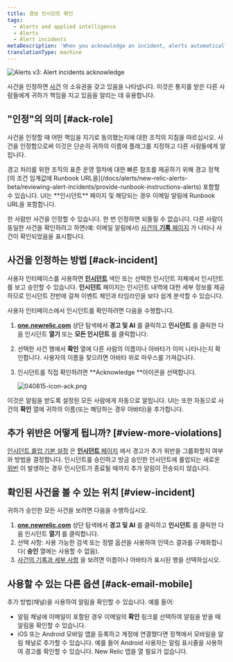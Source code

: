 ```yaml
---
title: 경보 인시던트 확인
tags:
  - Alerts and applied intelligence
  - Alerts
  - Alert incidents
metaDescription: 'When you acknowledge an incident, alerts automatically notifies others in the channel.'
translationType: machine
---
```




<img
  title="Alerts v3: Alert incidents acknowledge"
  alt="Alerts v3: Alert incidents acknowledge"
  src={img0AlertsV3AlertIncidentsAcknowledge}
/>

사건을 인정하면 [사건](/docs/alerts/new-relic-alerts/getting-started/new-relic-alerts-concepts-workflow#terminology) 의 소유권을 갖고 있음을 나타냅니다. 이것은 통지를 받은 다른 사람들에게 귀하가 책임을 지고 있음을 알리는 데 유용합니다.

## "인정"의 의미 [#ack-role]

사건을 인정할 때 어떤 책임을 지기로 동의했는지에 대한 조직의 지침을 따르십시오. 사건을 인정함으로써 이것은 단순히 귀하의 이름에 플래그를 지정하고 다른 사람들에게 알립니다.

<Callout variant="tip">
  경고 처리를 위한 조직의 표준 운영 절차에 대한 빠른 참조를 제공하기 위해 경고 정책 [의 조건 임계값에 Runbook URL을](/docs/alerts/new-relic-alerts-beta/reviewing-alert-incidents/provide-runbook-instructions-alerts) 포함할 수 있습니다. UI는 **인시던트** 페이지 및 해당되는 경우 이메일 알림에 Runbook URL을 포함합니다.
</Callout>

한 사람만 사건을 인정할 수 있습니다. 한 번 인정하면 되돌릴 수 없습니다. 다른 사람이 동일한 사건을 확인하려고 하면(예: 이메일 알림에서) [사건의 **기록** 페이지](/docs/alerts/new-relic-alerts-beta/reviewing-alert-incidents/view-incident-dashboard-details#view-violations) 가 나타나 사건이 확인되었음을 표시합니다.

## 사건을 인정하는 방법 [#ack-incident]

사용자 인터페이스를 사용하면 [**인시던트**](/docs/alerts/new-relic-alerts-beta/reviewing-alert-incidents/explore-incident-history) 색인 또는 선택한 인시던트 자체에서 인시던트를 보고 승인할 수 있습니다. **인시던트** 페이지는 인시던트 내역에 대한 세부 정보를 제공하므로 인시던트 전반에 걸쳐 이벤트 체인과 타임라인을 보다 쉽게 분석할 수 있습니다.

사용자 인터페이스에서 인시던트를 확인하려면 다음을 수행합니다.

1. **[one.newrelic.com](https://one.newrelic.com/all-capabilities)** 상단 탐색에서 **경고 및 AI** 를 클릭하고 **인시던트** 를 클릭한 다음 인시던트 **열기** 또는 **모든 인시던트** 를 클릭합니다.

2. 선택한 사건 행에서 **확인** 열에 다른 사람의 이름이나 아바타가 이미 나타나는지 확인합니다. 사용자의 이름을 찾으려면 아바타 위로 마우스를 가져갑니다.

3. 인시던트를 직접 확인하려면 **Acknowledge **아이콘을 선택합니다.

   <img title="Alerts v3: alert icons" alt="040815-icon-ack.png" src={img1040815IconAckpng}/>

이것은 알림을 받도록 설정된 모든 사람에게 자동으로 알립니다. UI는 또한 자동으로 사건의 **확인** 열에 귀하의 이름(또는 해당하는 경우 아바타)을 추가합니다.

## 추가 위반은 어떻게 됩니까? [#view-more-violations]

[인시던트 롤업 기본 설정](/docs/alerts/new-relic-alerts-beta/reviewing-alert-incidents/specify-when-new-relic-creates-incidents) 은 [**인시던트** 페이지](/docs/alerts/new-relic-alerts-beta/reviewing-alert-incidents/explore-incident-history) 에서 경고가 추가 위반을 그룹화할지 여부와 방법을 결정합니다. 인시던트를 승인하고 방금 승인한 인시던트에 롤업되는 새로운 [위반](/docs/using-new-relic/welcome-new-relic/get-started/glossary#alert-violation) 이 발생하는 경우 인시던트가 종료될 때까지 추가 알림이 전송되지 않습니다.

## 확인된 사건을 볼 수 있는 위치 [#view-incident]

귀하가 승인한 모든 사건을 보려면 다음을 수행하십시오.

1. **[one.newrelic.com](https://one.newrelic.com/all-capabilities)** 상단 탐색에서 **경고 및 AI** 를 클릭하고 **인시던트** 를 클릭한 다음 인시던트 **열기** 를 클릭합니다.
2. 선택 사항: 사용 가능한 검색 또는 정렬 옵션을 사용하여 인덱스 결과를 구체화합니다( **승인** 열에는 사용할 수 없음).
3. [사건의 기록과 세부 사항](/docs/alerts/new-relic-alerts-beta/reviewing-alert-incidents/explore-incident-history) 을 보려면 이름이나 아바타가 표시된 행을 선택하십시오.

## 사용할 수 있는 다른 옵션 [#ack-email-mobile]

추가 방법(채널)을 사용하여 알림을 확인할 수 있습니다. 예를 들어:

* 알림 채널에 이메일이 포함된 경우 이메일의 **확인** 링크를 선택하여 알림을 받을 때 알림을 확인할 수 있습니다.
* iOS 또는 Android 모바일 앱을 등록하고 계정에 연결했다면 정책에서 모바일을 알림 채널로 추가할 수 있습니다. 예를 들어 Android 사용자는 알림 표시줄을 사용하여 경고를 확인할 수 있습니다. New Relic 앱을 열 필요가 없습니다.